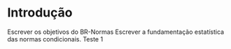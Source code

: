 # Introdução

Escrever os objetivos do BR-Normas
Escrever a fundamentação estatística das normas condicionais.
Teste 1